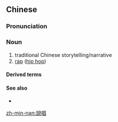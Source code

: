 {{also|说唱}}
==Chinese==
{{zh-forms|s=说唱}}

===Pronunciation===
{{zh-pron
|m=shuōchàng
|c=syut3 coeng3
|mn=qz,xm:soat-chhiòng/tw,xm:soat-chhiùⁿ/zz:soat-chhiàng/zz:soat-chhiòⁿ/qz:serh-chhiùⁿ
|cat=n
}}

===Noun===
{{zh-noun}}

# traditional Chinese storytelling/narrative
# [[rap]] ([[hip hop]])

====Derived terms====
{{zh-der|說唱家:shuōchàngjiā}}

====See also====
* {{zh-l|曲藝}}

[[zh-min-nan:說唱]]